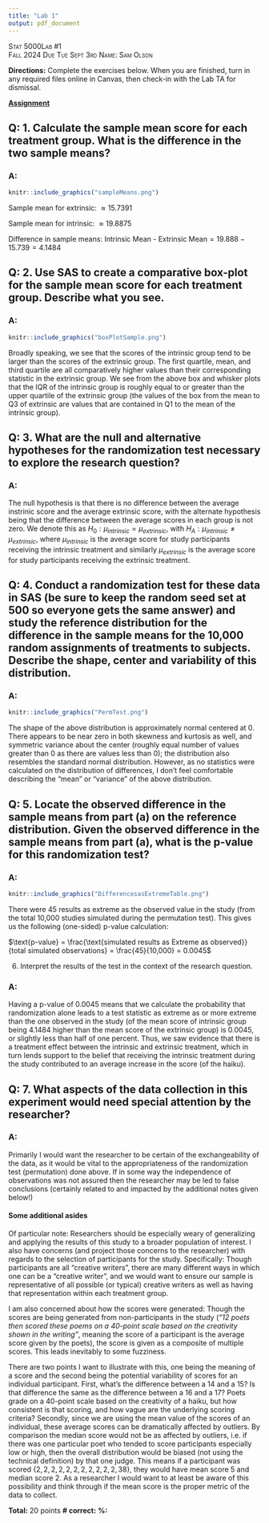 ```yaml
---
title: "Lab 1"
output: pdf_document
---
```


[Stat 5000]{.smallcaps}[Lab #1]{.smallcaps}\
[Fall 2024]{.smallcaps} [Due Tue Sept 3rd]{.smallcaps}
[Name: Sam Olson]{.smallcaps} \

**Directions:** Complete the exercises below. When you are finished,
turn in any required files online in Canvas, then check-in with the Lab
TA for dismissal.\

**[Assignment]{.underline}**

## Q: 1.  Calculate the sample mean score for each treatment group. What is the difference in the two sample means?

### A: 

```r
knitr::include_graphics("sampleMeans.png")
```

Sample mean for extrinsic: $\approx{15.7391}$

Sample mean for intrinsic: $\approx{19.8875}$

Difference in sample means: $\text{Intrinsic Mean - Extrinsic Mean} = 19.888 - 15.739 = 4.1484$

\pagebreak

## Q: 2.  Use SAS to create a comparative box-plot for the sample mean score for each treatment group. Describe what you see.

### A: 

```r
knitr::include_graphics("boxPlotSample.png")
```

Broadly speaking, we see that the scores of the intrinsic group tend to be larger than the scores of the extrinsic group. The first quartile, mean, and third quartile are all comparatively higher values than their corresponding statistic in the extrinsic group. We see from the above box and whisker plots that the IQR of the intrinsic group is roughly equal to or greater than the upper quartile of the extrinsic group (the values of the box from the mean to Q3 of extrinsic are values that are contained in Q1 to the mean of the intrinsic group). 

\pagebreak

## Q: 3.  What are the null and alternative hypotheses for the randomization test necessary to explore the research question?

### A: 

The null hypothesis is that there is no difference between the average instrinic score and the average extrinsic score, with the alternate hypothesis being that the difference between the average scores in each group is not zero. We denote this as $H_0: \mu_{intrinsic} = \mu_{extrinsic}$, with $H_A: \mu_{intrinsic} \neq \mu_{extrinsic}$, where $\mu_{intrinsic}$ is the average score for study participants receiving the intrinsic treatment and similarly $\mu_{extrinsic}$ is the average score for study participants receiving the extrinsic treatment. 

\pagebreak

## Q: 4.  Conduct a randomization test for these data in SAS (be sure to keep the random seed set at 500 so everyone gets the same answer) and study the reference distribution for the difference in the sample means for the 10,000 random assignments of treatments to subjects. Describe the shape, center and variability of this distribution.

### A: 

```r
knitr::include_graphics("PermTest.png")
```

The shape of the above distribution is approximately normal centered at 0. There appears to be near zero in both skewness and kurtosis as well, and symmetric variance about the center (roughly equal number of values greater than 0 as there are values less than 0); the distribution also resembles the standard normal distribution. However, as no statistics were calculated on the distribution of differences, I don't feel comfortable describing the "mean" or "variance" of the above distribution. 

\pagebreak

## Q: 5.  Locate the observed difference in the sample means from part (a) on the reference distribution. Given the observed difference in the sample means from part (a), what is the p-value for this randomization test?

### A: 

```r
knitr::include_graphics("DifferencesasExtremeTable.png")
```

There were $45$ results as extreme as the observed value in the study (from the total 10,000 studies simulated during the permutation test). This gives us the following (one-sided) p-value calculation: 

$\text{p-value} = \frac{\text{simulated results as Extreme as observed}}{total simulated observations} = \frac{45}{10,000} = 0.0045$

\pagebreak

6.  Interpret the results of the test in the context of the research question.

### A: 

Having a p-value of 0.0045 means that we calculate the probability that randomization alone leads to a test statistic as extreme as or more extreme than the one observed in the study (of the mean score of intrinsic group being 4.1484 higher than the mean score of the extrinsic group) is 0.0045, or slightly less than half of one percent. Thus, we saw evidence that there is a treatment effect between the intrinsic and extrinsic treatment, which in turn lends support to the belief that receiving the intrinsic treatment during the study contributed to an average increase in the score (of the haiku). 

\pagebreak

## Q: 7.  What aspects of the data collection in this experiment would need special attention by the researcher?
    
### A: 

Primarily I would want the researcher to be certain of the exchangeability of the data, as it would be vital to the appropriateness of the randomization test (permutation) done above. If in some way the independence of observations was not assured then the researcher may be led to false conclusions (certainly related to and impacted by the additional notes given below!)

#### Some additional asides 

Of particular note: Researchers should be especially weary of generalizing and applying the results of this study to a broader population of interest. I also have concerns (and project those concerns to the researcher) with regards to the selection of participants for the study. Specifically: Though participants are all "creative writers", there are many different ways in which one can be a "creative writer", and we would want to ensure our sample is representative of all possible (or typical) creative writers as well as having that representation within each treatment group. 

I am also concerned about how the scores were generated: Though the scores are being generated from non-participants in the study (*"12 poets then scored
these poems on a 40-point scale based on the creativity shown in the writing"*, meaning the score of a participant is the average score given by the poets), the score is given as a composite of multiple scores. This leads inevitably to some fuzziness. 

There are two points I want to illustrate with this, one being the meaning of a score and the second being the potential variability of scores for an individual participant. First, what's the difference between a 14 and a 15? Is that difference the same as the difference between a 16 and a 17? Poets grade on a 40-point scale based on the creativity of a haiku, but how consistent is that scoring, and how vague are the underlying scoring criteria? Secondly, since we are using the mean value of the scores of an individual, these average scores can be dramatically affected by outliers. By comparison the median score would not be as affected by outliers, i.e. if there was one particular poet who tended to score participants especially low or high, then the overall distribution would be biased (not using the technical definition) by that one judge. This means if a participant was scored $\{ 2, 2, 2, 2, 2, 2, 2, 2, 2, 2, 2, 38\}$, they would have mean score 5 and median score 2. As a researcher I would want to at least be aware of this possibility and think through if the mean score is the proper metric of the data to collect. 

**Total:** 20 points **\# correct:** **%:**
